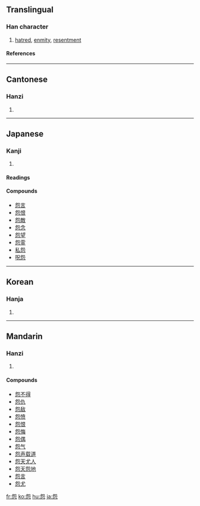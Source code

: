 ==Translingual==
===Han character===
{{Han char|rn=61|rad=心|as=05|sn=9|four=2733<sub>1</sub>|canj=弓山心 (NUP)}}
# [[hatred]], [[enmity]], [[resentment]]
====References====
{{Han ref|kx=0382.010|dkj=10479|dj=0711.010|hdz=42281.070|uh=6028|ud=24616|bh=ABE8|bd=44008}}
----
==Cantonese==
===Hanzi===
{{yue-hanzi|jyut=|y=yun3}}
# {{defn|Cantonese}}
----
==Japanese==
===Kanji===
{{ja-kanji|grade=|rs=心05}}
# {{defn|Japanese}} 
====Readings====
{{ja-readings|on=エン (en), オン (on), ウン (un)|kun=[[うらむ]] (uramu)}}

====Compounds====
*[[怨言]]
*[[怨恨]]
*[[怨敵]]
*[[怨念]]
*[[怨望]]
*[[怨霊]]
*[[私怨]]
*[[呪怨]]
----
==Korean==
===Hanja===
{{ko-hanja|hangeul=[[원]]|eumhun=|rv=won|mr=wŏn|y=wen}}
# {{defn|Korean}}
----
==Mandarin==
===Hanzi===
{{cmn-hanzi|pin=[[yuàn]] ([[yuan4]])|wg=yüan<sup>4</sup>}}
# {{defn|Mandarin}}

====Compounds====
*[[怨不得]]
*[[怨仇]]
*[[怨敌]]
*[[怨愤]]
*[[怨恨]]
*[[怨悔]]
*[[怨偶]]
*[[怨气]]
*[[怨声载道]]
*[[怨天尤人]]
*[[怨天怨地]]
*[[怨言]]
*[[怨尤]]

[[fr:怨]]
[[ko:怨]]
[[hu:怨]]
[[ja:怨]]
